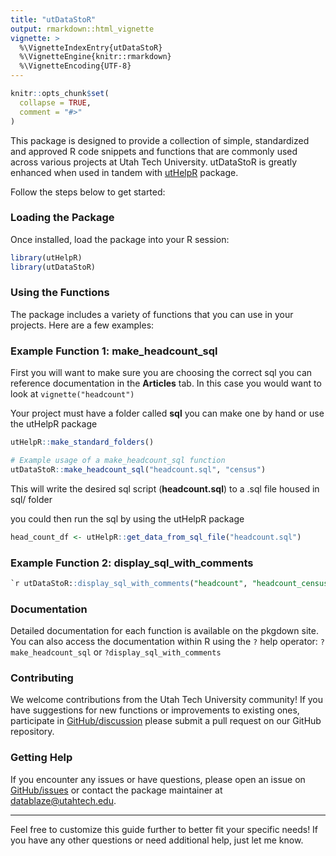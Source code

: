 ```yaml
---
title: "utDataStoR"
output: rmarkdown::html_vignette
vignette: >
  %\VignetteIndexEntry{utDataStoR}
  %\VignetteEngine{knitr::rmarkdown}
  %\VignetteEncoding{UTF-8}
---
```


```r
knitr::opts_chunk$set(
  collapse = TRUE,
  comment = "#>"
)
```

This package is designed to provide a collection of simple, standardized and approved R code snippets and functions that are commonly used across various projects at Utah Tech University. utDataStoR is greatly enhanced when used in tandem with [utHelpR](https://github.com/ut-effectiveness/utHelpR) package.


Follow the steps below to get started:

### Loading the Package

Once installed, load the package into your R session:

```r
library(utHelpR)
library(utDataStoR)
```

### Using the Functions

The package includes a variety of functions that you can use in your projects. Here are a few examples:

### Example Function 1: make_headcount_sql

First you will want to make sure you are choosing the correct sql you can reference
documentation in the **Articles** tab. In this case you would want to look at `vignette("headcount")`

Your project must have a folder called **sql** you can make one by hand or use the utHelpR package 
```r
utHelpR::make_standard_folders()
```

```r
# Example usage of a make_headcount_sql function
utDataStoR::make_headcount_sql("headcount.sql", "census")
```

This will write the desired sql script (**headcount.sql**) to a .sql file housed in sql/ folder

you could then run the sql by using the utHelpR package

```r
head_count_df <- utHelpR::get_data_from_sql_file("headcount.sql")
```

### Example Function 2: display_sql_with_comments

```sql
`r utDataStoR::display_sql_with_comments("headcount", "headcount_census.sql")`
```

### Documentation

Detailed documentation for each function is available on the pkgdown site. You can also access the documentation within R using the `?` help operator:
`?make_headcount_sql` or `?display_sql_with_comments`


### Contributing

We welcome contributions from the Utah Tech University community! If you have suggestions for new functions or improvements to existing ones, participate in [GitHub/discussion](https://github.com/ut-effectiveness/utDataStoR/discussions) please submit a pull request on our GitHub repository.

### Getting Help

If you encounter any issues or have questions, please open an issue on [GitHub/issues](https://github.com/ut-effectiveness/utDataStoR/issues) or contact the package maintainer at [datablaze\@utahtech.edu](mailto:datablaze@utahtech.edu){.email}.

------------------------------------------------------------------------

Feel free to customize this guide further to better fit your specific needs! If you have any other questions or need additional help, just let me know.
